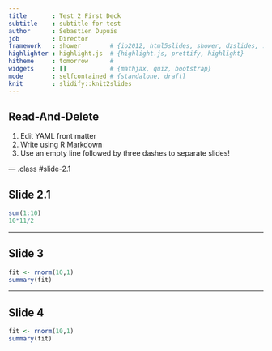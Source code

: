 ```yaml
---
title       : Test 2 First Deck
subtitle    : subtitle for test
author      : Sebastien Dupuis
job         : Director
framework   : shower        # {io2012, html5slides, shower, dzslides, ...}
highlighter : highlight.js  # {highlight.js, prettify, highlight}
hitheme     : tomorrow      # 
widgets     : []            # {mathjax, quiz, bootstrap}
mode        : selfcontained # {standalone, draft}
knit        : slidify::knit2slides
---
```


## Read-And-Delete

1. Edit YAML front matter
2. Write using R Markdown
3. Use an empty line followed by three dashes to separate slides!

--- .class #slide-2.1 

## Slide 2.1

```r
sum(1:10)
10*11/2
```

---

## Slide 3

```r
fit <- rnorm(10,1)
summary(fit)
```


---

## Slide 4

```r
fit <- rnorm(10,1)
summary(fit)
```

